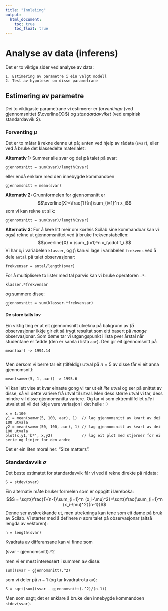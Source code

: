 ```yaml
---
title: "Innleiing"
output: 
  html_document: 
    toc: true
    toc_float: true
---
```


# Analyse av data (inferens)

Det er to viktige sider ved analyse av data:

    1. Estimering av parametre i ein valgt modell
    2. Test av hypoteser om disse parametrane

## Estimering av parametre

Dei to viktigaste parametrane vi estimerer er *forventinga* (ved gjennomsnittet $\overline{X}$) og *standardavviket* (ved empirisk standardavvik $S$).

### Forventing $\mu$

Det er to måtar å rekne denne ut på; anten ved hjelp av rådata (`svar`), eller ved å bruke det klassedelte materialet:

**Alternativ 1:** Summer alle svar og del på talet på svar:

    gjennomsnitt = sum(svar)/length(svar)

eller endå enklare med den innebygde kommandoen

    gjennomsnitt = mean(svar)

**Alternativ 2:** Grunnformelen for gjennomsnitt er
$$\overline{X}=\frac{1}{n}\sum_{i=1}^n x_i$$
    som vi kan rekne ut slik:

    gjennomsnitt = sum(svar)/length(svar)

**Alternativ 3:** For å lære litt meir om korleis Scilab sine kommandoar  kan vi også rekne ut gjennomsnittet ved å bruke frekvenstabellen:
    $$\overline{X} = \sum_{i=1}^n x_i\cdot f_i.$$
    Vi har $x_i$ i variabelen `klasser`, og $f_i$ kan vi lage i variabelen `frekvens` ved å dele `antal` på talet observasjonar:

    frekvensar = antal/length(svar)

For å multiplisere to lister med tal parvis kan vi bruke operatoren `.*`:

    klasser.*frekvensar

og summere disse:

    gjennomsnitt = sum(klasser.*frekvensar)
    
#### De store talls lov

Ein viktig ting er at eit gjennomsnitt utrekna på bakgrunn av *få* observasjonar ikkje gir eit så trygt resultat som eitt basert på *mange* observasjonar. Som døme tar vi utgangspunkt i lista pver årstal når studentane er fødde (den er samla i lista `aar`). Den gir eit gjennomsnitt på 

    mean(aar) -> 1994.14
     
Men dersom vi berre tar eit (tilfeldig) utval på $n = 5$ av disse får vi eit anna gjennomsnitt:

    mean(samwr(5, 1, aar)) -> 1995.6
    
Vi kan lett vise at kvar einaste gong vi tar ut eit *lite* utval og ser på snittet av disse, så vil dette variere frå utval til utval. Men dess større utval vi tar, dess mindre vil disse gjennomsnitta variere. Og tar vi som ektremtilfellet *alle* i utvalet så vil det ikkje vere variasjon i det heile :-)

    x = 1:100
    y1 = mean(samwr(5, 100, aar), 1)  // lag gjennomsnitt av kvart av dei 100 utvala
    y2 = mean(samwr(50, 100, aar), 1) // lag gjennomsnitt av kvart av dei 100 utvala
    plot(x,y1,'b*', x,y2)             // lag eit plot med stjerner for ei serie og linjer for den andre
    
Det er ein liten moral her: "Size matters".

### Standardavvik $\sigma$

Det beste estimatet for standardavvik får vi ved å rekne direkte på rådata:

    S = stdev(svar)

Ein alternativ måte bruker formelen som er oppgitt i læreboka:
    $$S = \sqrt{\frac{1}{n-1}\sum_{i=1}^n (x_i-\mu)^2}=\sqrt{\frac{\sum_{i=1}^n (x_i-\mu)^2}{n-1}}$$
    Denne ser avskrekkande ut, men utrekninga kan tene som eit døme på bruk av Scilab. Vi starter med å definere $n$ som talet på observasjonar (altså lengda av vektoren):

    n = length(svar)

Kvadrata av differansane kan vi finne som

(svar - gjennomsnitt).^2

men vi er mest interessert i summen av disse:

    sum((svar - gjennomsnitt).^2)

som vi deler på $n-1$ (og tar kvadratrota av):

    S = sqrt(sum((svar - gjennomsnitt).^2)/(n-1))

Men som sagt; det er enklare å bruke den innebygde kommandoen `stdev(svar)`.
